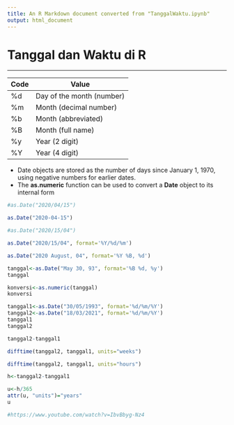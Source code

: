 ```yaml
---
title: An R Markdown document converted from "TanggalWaktu.ipynb"
output: html_document
---
```


# Tanggal dan Waktu di R
***

| Code | Value |
| --- | --- | 
| %d | Day of the month (number) |
| %m | Month (decimal number)| 
| %b | Month (abbreviated)|
| %B | Month (full name) |
| %y | Year (2 digit)| 
| %Y | Year (4 digit) |

* Date objects are stored as the number of days since January 1, 1970, using negative numbers for earlier dates. 
* The __as.numeric__ function can be used to convert a __Date__ object to its internal form

```r
#as.Date("2020/04/15")
```

```r
as.Date("2020-04-15")
```

```r
#as.Date("2020/15/04")
```

```r
as.Date("2020/15/04", format='%Y/%d/%m')
```

```r
as.Date("2020 August, 04", format='%Y %B, %d')
```

```r
tanggal<-as.Date("May 30, 93", format='%B %d, %y')
tanggal
```

```r
konversi<-as.numeric(tanggal)
konversi
```

```r
tanggal1<-as.Date("30/05/1993", format='%d/%m/%Y')
tanggal2<-as.Date("18/03/2021", format='%d/%m/%Y')
tanggal1
tanggal2
```

```r
tanggal2-tanggal1
```

```r
difftime(tanggal2, tanggal1, units="weeks")
```

```r
difftime(tanggal2, tanggal1, units="hours")
```

```r
h<-tanggal2-tanggal1
```

```r
u<-h/365
attr(u, "units")="years"
u
```

```r
#https://www.youtube.com/watch?v=IbvBbyg-Nz4
```

